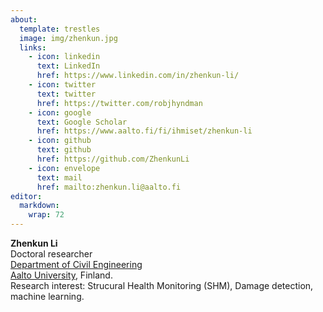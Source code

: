 ```yaml
---
about:
  template: trestles
  image: img/zhenkun.jpg
  links:
    - icon: linkedin
      text: LinkedIn
      href: https://www.linkedin.com/in/zhenkun-li/
    - icon: twitter
      text: twitter
      href: https://twitter.com/robjhyndman
    - icon: google
      text: Google Scholar
      href: https://www.aalto.fi/fi/ihmiset/zhenkun-li
    - icon: github
      text: github
      href: https://github.com/ZhenkunLi
    - icon: envelope
      text: mail
      href: mailto:zhenkun.li@aalto.fi
editor: 
  markdown: 
    wrap: 72
---
```


::: about-link-text
**Zhenkun Li**<br> Doctoral researcher<br> [Department of Civil
Engineering](https://www.aalto.fi/en/department-of-civil-engineering)<br>
[Aalto University](https://www.aalto.fi/en), Finland.<br> Research
interest: Strucural Health Monitoring (SHM), Damage detection, machine
learning.
:::

